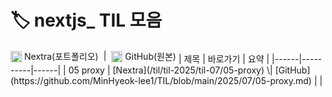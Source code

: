 # 🏷️ nextjs_ TIL 모음

<span style="display:inline-flex; align-items:center;">
    <img src="/vercel.svg" width="18" style="margin-top:2px; margin-right:4px;" />
    Nextra(포트폴리오)
    <span style="margin:0 8px;">|</span>
    <img src="/github.svg" width="18" style="margin-top:2px; margin-right:4px;" />
    GitHub(원본)
  </span>
| 제목 | 바로가기 | 요약 |
|------|----------|------|
| 05 proxy | [Nextra](/til/til-2025/til-07/05-proxy) \| [GitHub](https://github.com/MinHyeok-lee1/TIL/blob/main/2025/07/05-proxy.md) |  |
